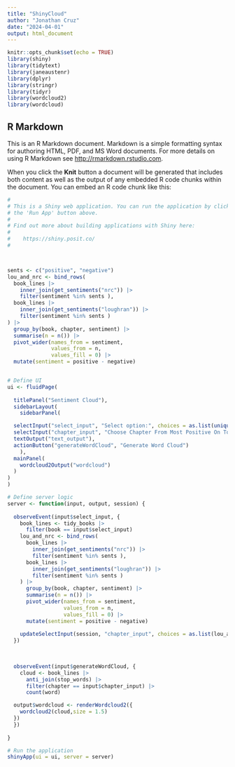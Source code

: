 ```yaml
---
title: "ShinyCloud"
author: "Jonathan Cruz"
date: "2024-04-01"
output: html_document
---
```


```r
knitr::opts_chunk$set(echo = TRUE)
library(shiny)
library(tidytext)
library(janeaustenr)
library(dplyr)
library(stringr)
library(tidyr)
library(wordcloud2)
library(wordcloud)

```

## R Markdown

This is an R Markdown document. Markdown is a simple formatting syntax for authoring HTML, PDF, and MS Word documents. For more details on using R Markdown see <http://rmarkdown.rstudio.com>.

When you click the **Knit** button a document will be generated that includes both content as well as the output of any embedded R code chunks within the document. You can embed an R code chunk like this:

```r
#
# This is a Shiny web application. You can run the application by clicking
# the 'Run App' button above.
#
# Find out more about building applications with Shiny here:
#
#    https://shiny.posit.co/
#



sents <- c("positive", "negative")
lou_and_nrc <- bind_rows(
  book_lines |>
    inner_join(get_sentiments("nrc")) |>
    filter(sentiment %in% sents ),
  book_lines |>
    inner_join(get_sentiments("loughran")) |>
    filter(sentiment %in% sents )
) |> 
  group_by(book, chapter, sentiment) |>
  summarise(n = n()) |>
  pivot_wider(names_from = sentiment,
              values_from = n,
              values_fill = 0) |>
  mutate(sentiment = positive - negative)


# Define UI
ui <- fluidPage(
  
  titlePanel("Sentiment Cloud"),
  sidebarLayout(
    sidebarPanel(

  selectInput("select_input", "Select option:", choices = as.list(unique(tidy_books[1:nrow(tidy_books), 1]))),
  selectInput("chapter_input", "Choose Chapter From Most Positive On Top To Most Negative On Bottom", choices = c(lou_and_nrc)),
  textOutput("text_output"),
  actionButton("generateWordCloud", "Generate Word Cloud")
    ),
  mainPanel(
    wordcloud2Output("wordcloud")
  )
)
)

# Define server logic
server <- function(input, output, session) {
  
  observeEvent(input$select_input, {
    book_lines <- tidy_books |>
      filter(book == input$select_input)
    lou_and_nrc <- bind_rows(
      book_lines |>
        inner_join(get_sentiments("nrc")) |>
        filter(sentiment %in% sents ),
      book_lines |>
        inner_join(get_sentiments("loughran")) |>
        filter(sentiment %in% sents )
    ) |> 
      group_by(book, chapter, sentiment) |>
      summarise(n = n()) |>
      pivot_wider(names_from = sentiment,
                  values_from = n,
                  values_fill = 0) |>
      mutate(sentiment = positive - negative)
    
    updateSelectInput(session, "chapter_input", choices = as.list(lou_and_nrc[order(lou_and_nrc$sentiment, decreasing = TRUE),] |> select(chapter)))
  })
  

  
  observeEvent(input$generateWordCloud, {
    cloud <- book_lines |>
      anti_join(stop_words) |>
      filter(chapter == input$chapter_input) |>
      count(word) 

  output$wordcloud <- renderWordcloud2({
    wordcloud2(cloud,size = 1.5)
  })
  })
  
}

# Run the application 
shinyApp(ui = ui, server = server)
```

